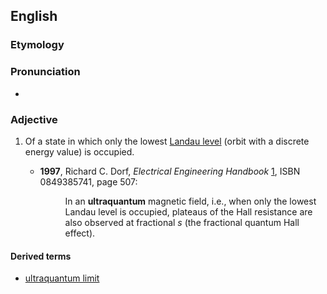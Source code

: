 ==English==

===Etymology===
{{prefix|ultra|quantum|lang=en}}

===Pronunciation===
* {{IPA|ˌɔltrəˈkwɑntʌm|lang=en}}

===Adjective===
{{en-adj|-}}

# {{context|physics|lang=en}} Of a state in which only the lowest [[Landau level]] (orbit with a discrete energy value) is occupied.
#* '''1997''', Richard C. Dorf, ''Electrical Engineering Handbook'' [http://books.google.com/books?id=qP7HvuakLgEC], ISBN 0849385741, page 507:
#*: In an '''ultraquantum''' magnetic field, i.e., when only the lowest Landau level is occupied, plateaus of the Hall resistance are also observed at fractional ''s'' (the fractional quantum Hall effect).

====Derived terms====
* [[ultraquantum limit]]